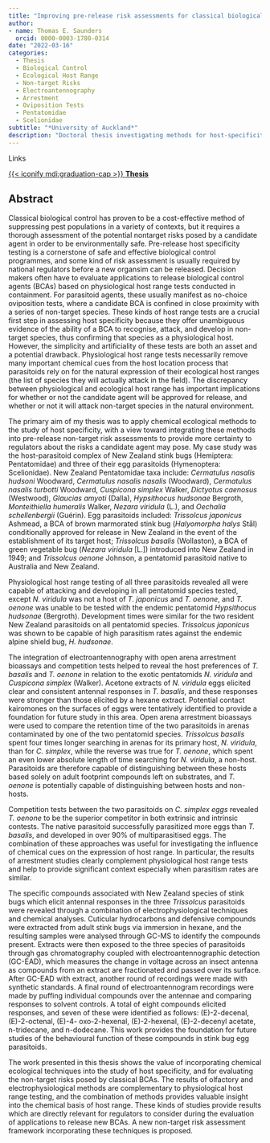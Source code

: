 ```yaml
---
title: "Improving pre-release risk assessments for classical biological control agents by integrating behavioural, electrophysiological, and chemical-ecological methods for host specificity testing"
author: 
- name: Thomas E. Saunders
  orcid: 0000-0003-1780-0314
date: "2022-03-16"
categories:
  - Thesis
  - Biological Control
  - Ecological Host Range
  - Non-target Risks
  - Electroantennography
  - Arrestment
  - Oviposition Tests
  - Pentatomidae
  - Scelionidae
subtitle: "*University of Auckland*"
description: "Doctoral thesis investigating methods for host-specificity testing of proposed biological control agents, including oviposition tests, electroantennography, arrestment experiments, and competition tests."
---
```

<div class="meta-heading-links">Links</div>

[{{< iconify mdi:graduation-cap >}} **Thesis**](https://hdl.handle.net/2292/58529){.btn .btn-outline-primary .btn role="button"} 

## Abstract

Classical biological control has proven to be a cost-effective method of suppressing pest populations in a variety of contexts, but it requires a thorough assessment of the potential nontarget risks posed by a candidate agent in order to be environmentally safe. Pre-release host specificity testing is a cornerstone of safe and effective biological control programmes, and some kind of risk assessment is usually required by national regulators before a new organsim can be released. Decision makers often have to evaluate applications to release biological control agents (BCAs) based on physiological host range tests conducted in containment. For parasitoid agents, these usually manifest as no-choice oviposition tests, where a candidate BCA is confined in close proximity with a series of non-target species. These kinds of host range tests are a crucial first step in assessing host specificity because they offer unambiguous evidence of the ability of a BCA to recognise, attack, and develop in non-target species, thus confirming that species as a physiological host. However, the simplicity and artificiality of these tests are both an asset and a potential drawback. Physiological host range tests necessarily remove many important chemical cues from the host location process that parasitoids rely on for the natural expression of their ecological host ranges (the list of species they will actually attack in the field). The discrepancy between physiological and ecological host range has important implications for whether or not the candidate agent will be approved for release, and whether or not it will attack non-target species in the natural environment. 

The primary aim of my thesis was to apply chemical ecological methods to the study of host specificity, with a view toward integrating these methods into pre-release non-target risk assessments to provide more certainty to regulators about the risks a candidate agent may pose. My case study was the host-parasitoid complex of New Zealand stink bugs (Hemiptera: Pentatomidae) and three of their egg parasitoids (Hymenoptera: Scelionidae). New Zealand Pentatomidae taxa include: *Cermatulus nasalis hudsoni* Woodward, *Cermatulus nasalis nasalis* (Woodward), *Cermatulus nasalis turbotti* Woodward, *Cuspicona simplex* Walker, *Dictyotus caenosus* (Westwood), *Glaucias amyoti* (Dalla), *Hypsithocus hudsonae* Bergroth, *Monteithiella humeralis* Walker, *Nezara viridula* (L.), and *Oechalia schellenbergii* (Guérin). Egg parasitoids included: *Trissolcus japonicus* Ashmead, a BCA of brown marmorated stink bug (*Halyomorpha halys* Stål) conditionally approved for release in New Zealand in the event of the establishment of its target host; *Trissolcus basalis* (Wollaston), a BCA of green vegetable bug (*Nezara viridula* [L.]) introduced into New Zealand in 1949; and *Trissolcus oenone* Johnson, a pentatomid parasitoid native to Australia and New Zealand. 

Physiological host range testing of all three parasitoids revealed all were capable of attacking and developing in all pentatomid species tested, except *N. viridula* was not a host of *T. japonicus* and *T. oenone*, and *T. oenone* was unable to be tested with the endemic pentatomid *Hypsithocus hudsonae* (Bergroth). Development times were similar for the two resident New Zealand parasitoids on all pentatomid species. *Trissolcus japonicus* was shown to be capable of high parasitism rates against the endemic alpine shield bug, *H. hudsonae*. 

The integration of electroantennography with open arena arrestment bioassays and competition tests helped to reveal the host preferences of *T. basalis* and *T. oenone* in relation to the exotic pentatomids *N. viridula* and *Cuspicona simplex* (Walker). Acetone extracts of *N. viridula* eggs elicited clear and consistent antennal responses in *T. basalis*, and these responses were stronger than those elicited by a hexane extract. Potential contact kairomones on the surfaces of eggs were tentatively identified to provide a foundation for future study in this area. Open arena arrestment bioassays were used to compare the retention time of the two parasitoids in arenas contaminated by one of the two pentatomid species. *Trissolcus basalis* spent four times longer searching in arenas for its primary host, *N. viridula*, than for *C. simplex*, while the reverse was true for *T. oenone*, which spent an even lower absolute length of time searching for *N. viridula*, a non-host. Parasitoids are therefore capable of distinguishing between these hosts based solely on adult footprint compounds left on substrates, and *T. oenone* is potentially capable of distinguishing between hosts and non-hosts. 

Competition tests between the two parasitoids on *C. simplex eggs* revealed *T. oenone* to be the superior competitor in both extrinsic and intrinsic contests. The native parasitoid successfully parasitized more eggs than *T. basalis*, and developed in over 90% of multiparasitised eggs. The combination of these approaches was useful for investigating the influence of chemical cues on the expression of host range. In particular, the results of arrestment studies clearly complement physiological host range tests and help to provide significant context especially when parasitism rates are similar. 

The specific compounds associated with New Zealand species of stink bugs which elicit antennal responses in the three *Trissolcus* parasitoids were revealed through a combination of electrophysiological techniques and chemical analyses. Cuticular hydrocarbons and defensive compounds were extracted from adult stink bugs via immersion in hexane, and the resulting samples were analysed through GC-MS to identify the compounds present. Extracts were then exposed to the three species of parasitoids through gas chromatography coupled with electroantennographic detection (GC-EAD), which measures the change in voltage across an insect antenna as compounds from an extract are fractionated and passed over its surface. After GC-EAD with extract, another round of recordings were made with synthetic standards. A final round of electroantennogram recordings were made by puffing individual compounds over the antennae and comparing responses to solvent controls. A total of eight compounds elicited responses, and seven of these were identified as follows: (E)-2-decenal, (E)-2-octenal, (E)-4- oxo-2-hexenal, (E)-2-hexenal, (E)-2-decenyl acetate, n-tridecane, and n-dodecane. This work provides the foundation for future studies of the behavioural function of these compounds in stink bug egg parasitoids. 

The work presented in this thesis shows the value of incorporating chemical ecological techniques into the study of host specificity, and for evaluating the non-target risks posed by classical BCAs. The results of olfactory and electrophysiological methods are complementary to physiological host range testing, and the combination of methods provides valuable insight into the chemical basis of host range. These kinds of studies provide results which are directly relevant for regulators to consider during the evaluation of applications to release new BCAs. A new non-target risk assessment framework incorporating these techniques is proposed.

